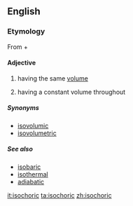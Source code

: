 ==English==

===Etymology===
From {{etyl|grc|en}} {{m|grc|ἴσος||equal}} + {{m|grc|χώρα||space}}

====Adjective====
{{head|en|adjective}}

# having the same [[volume]]
# {{label|en|physics|of a thermodynamic process}} having a constant volume throughout

=====Synonyms=====
* [[isovolumic]]
* [[isovolumetric]]

=====See also=====
* [[isobaric]]
* [[isothermal]]
* [[adiabatic]]

[[it:isochoric]]
[[ta:isochoric]]
[[zh:isochoric]]